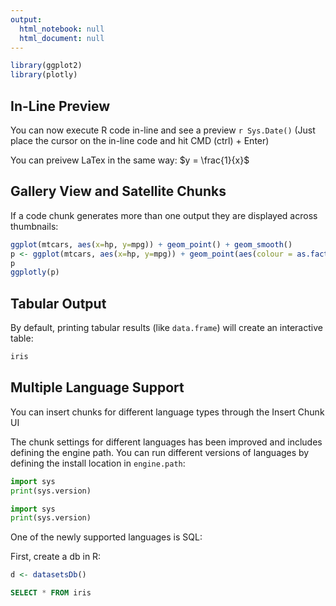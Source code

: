 ```yaml
---
output:
  html_notebook: null
  html_document: null
---
```


```r
library(ggplot2)
library(plotly)
```


## In-Line Preview

You can now execute R code in-line and see a preview `r Sys.Date()` (Just place the cursor on the in-line code and hit CMD (ctrl) + Enter)

You can preivew LaTex in the same way: $y = \frac{1}{x}$

## Gallery View and Satellite Chunks

If a code chunk generates more than one output they are displayed across thumbnails:

```r
ggplot(mtcars, aes(x=hp, y=mpg)) + geom_point() + geom_smooth()
p <- ggplot(mtcars, aes(x=hp, y=mpg)) + geom_point(aes(colour = as.factor(cyl))) + geom_smooth()
p
ggplotly(p)
```

## Tabular Output

By default, printing tabular results (like `data.frame`) will create an interactive table:

```r
iris
```


## Multiple Language Support

You can insert chunks for different language types through the Insert Chunk UI

The chunk settings for different languages has been improved and includes defining the engine path. You can run different versions of languages by defining the install location in `engine.path`:


```python
import sys
print(sys.version)
```

```python
import sys
print(sys.version)
```

One of the newly supported languages is SQL:

First, create a db in R:

```r
d <- datasetsDb()
```

```sql
SELECT * FROM iris
```
